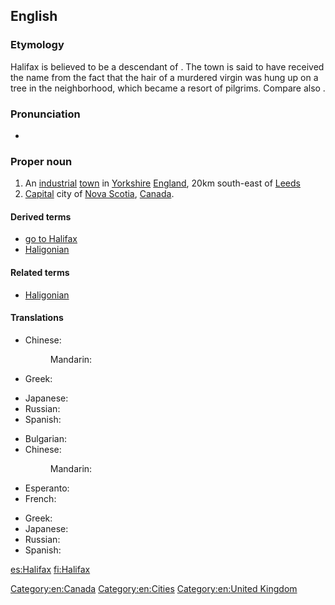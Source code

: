 ==English==
{{wikipedia}}

===Etymology===
Halifax is believed to be a descendant of {{etyl|ang}} {{term|haligfeax|hāliġfeax|lit=holy hair|lang=ang}}. The town is said to have received the name from the fact that the hair of a murdered virgin was hung up on a tree in the neighborhood, which became a resort of pilgrims. Compare also {{l|en|Fairfax}}.

===Pronunciation===
* {{IPA|/ˈhælɨˌfæks/|lang=en}}

===Proper noun===
{{en-proper noun}}

# An [[industrial]] [[town]] in [[Yorkshire]] [[England]], 20km south-east of [[Leeds]]
# [[capital|Capital]] city of [[Nova Scotia]], [[Canada]].

====Derived terms====
* [[go to Halifax]]
* [[Haligonian]]

====Related terms====
* [[Haligonian]]

====Translations====
{{trans-top|city in England}}
* Chinese:
*: Mandarin: {{t|cmn|哈利法克斯|tr=Hālìfǎkésī|sc=Hani}}
* Greek: {{t-|el|Χάλιφαξ|n|tr=Chálifax}}
{{trans-mid}}
* Japanese: {{t-|ja|ハリファックス|tr=Harifakkusu|sc=Jpan}}
* Russian: {{t-|ru|Галифакс|m|tr=Gálifaks, Galifáks|sc=Cyrl}}
* Spanish: {{t+|es|Halifax|m}}
{{trans-bottom}}

{{trans-top|city of Canada}}
* Bulgarian: {{t-|bg|Халифакс|m|tr=Hálifaks|sc=Cyrl}}
* Chinese:
*: Mandarin: {{t|cmn|哈利法克斯|tr=Hālìfǎkésī|sc=Hani}}
* Esperanto: {{t-|eo|Halifakso}}
* French: {{t-|fr|Halifax|m}}
{{trans-mid}}
* Greek: {{t-|el|Χάλιφαξ|n|tr=Chálifax}}
* Japanese: {{t-|ja|ハリファックス|tr=Harifakkusu|sc=Jpan}}
* Russian: {{t-|ru|Галифакс|m|tr=Gálifaks, Galifáks|sc=Cyrl}}
* Spanish: {{t+|es|Halifax|m}}
{{trans-bottom}}

[[Category:en:Canada]]
[[Category:en:Cities]]
[[Category:en:United Kingdom]]

[[es:Halifax]]
[[fi:Halifax]]